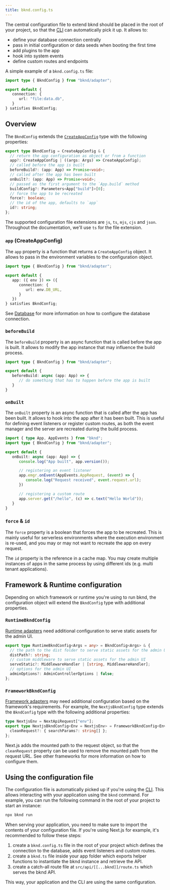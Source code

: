 ```yaml
---
title: bknd.config.ts
---
```


The central configuration file to extend bknd should be placed in the root of your project, so that the [CLI](/usage/cli#using-configuration-file-bknd-config) can automatically pick it up. It allows to:

- define your database connection centrally
- pass in initial configuration or data seeds when booting the first time
- add plugins to the app
- hook into system events
- define custom routes and endpoints

A simple example of a `bknd.config.ts` file:

```typescript title="bknd.config.ts"
import type { BkndConfig } from "bknd/adapter";

export default {
   connection: {
      url: "file:data.db",
   }
} satisfies BkndConfig;
```

## Overview

The `BkndConfig` extends the [`CreateAppConfig`](/usage/introduction#configuration-createappconfig) type with the following properties:

```typescript
export type BkndConfig = CreateAppConfig & {
  // return the app configuration as object or from a function
  app?: CreateAppConfig | ((args: Args) => CreateAppConfig);
  // called before the app is built
  beforeBuild?: (app: App) => Promise<void>;
  // called after the app has been built
  onBuilt?: (app: App) => Promise<void>;
  // passed as the first argument to the `App.build` method
  buildConfig?: Parameters<App["build"]>[0];
  // force the app to be recreated
  force?: boolean;
  // the id of the app, defaults to `app`
  id?: string;
};
```

The supported configuration file extensions are `js`, `ts`, `mjs`, `cjs` and `json`. Throughout the documentation, we'll use `ts` for the file extension.

### `app` (CreateAppConfig)

The `app` property is a function that returns a `CreateAppConfig` object. It allows to pass in the environment variables to the configuration object.

```typescript
import type { BkndConfig } from "bknd/adapter";

export default {
   app: ({ env }) => ({
      connection: {
         url: env.DB_URL,
      }
   })
} satisfies BkndConfig;
```

See [Database](/usage/database) for more information on how to configure the database connection.

### `beforeBuild`

The `beforeBuild` property is an async function that is called before the app is built. It allows to modify the app instance that may influence the build process.

```typescript
import type { BkndConfig } from "bknd/adapter";

export default {
   beforeBuild: async (app: App) => {
      // do something that has to happen before the app is built
   }
}
```

### `onBuilt`

The `onBuilt` property is an async function that is called after the app has been built. It allows to hook into the app after it has been built. This is useful for defining event listeners or register custom routes, as both the event manager and the server are recreated during the build process.

```typescript
import { type App, AppEvents } from "bknd";
import type { BkndConfig } from "bknd/adapter";

export default {
   onBuilt: async (app: App) => {
      console.log("App built", app.version());

      // registering an event listener
      app.emgr.onEvent(AppEvents.AppRequest, (event) => {
         console.log("Request received", event.request.url);
      })

      // registering a custom route
      app.server.get("/hello", (c) => c.text("Hello World"));
   }
}
```

### `force` & `id`

The `force` property is a boolean that forces the app to be recreated. This is mainly useful for serverless environments where the execution environment is re-used, and you may or may not want to recreate the app on every request.

The `id` property is the reference in a cache map. You may create multiple instances of apps in the same process by using different ids (e.g. multi tenant applications).

## Framework & Runtime configuration

Depending on which framework or runtime you're using to run bknd, the configuration object will extend the `BkndConfig` type with additional properties.

### `RuntimeBkndConfig`

[Runtime adapters](/integration/runtime) need additional configuration to serve static assets for the admin UI.

```typescript
export type RuntimeBkndConfig<Args = any> = BkndConfig<Args> & {
  // the path to the dist folder to serve static assets for the admin UI
  distPath?: string;
  // custom middleware to serve static assets for the admin UI
  serveStatic?: MiddlewareHandler | [string, MiddlewareHandler];
  // options for the admin UI
  adminOptions?: AdminControllerOptions | false;
};
```

### `FrameworkBkndConfig`

[Framework adapters](/integration/framework) may need additional configuration based on the framework's requirements. For example, the `NextjsBkndConfig` type extends the `BkndConfig` type with the following additional properties:

```typescript
type NextjsEnv = NextApiRequest["env"];
export type NextjsBkndConfig<Env = NextjsEnv> = FrameworkBkndConfig<Env> & {
  cleanRequest?: { searchParams?: string[] };
};
```

Next.js adds the mounted path to the request object, so that the `cleanRequest` property can be used to remove the mounted path from the request URL. See other frameworks for more information on how to configure them.

## Using the configuration file

The configuration file is automatically picked up if you're using the [CLI](/usage/cli). This allows interacting with your application using the `bknd` command. For example, you can run the following command in the root of your project to start an instance:

```bash
npx bknd run
```

When serving your application, you need to make sure to import the contents of your configuration file. If you're using Next.js for example, it's recommended to follow these steps:

1. create a `bknd.config.ts` file in the root of your project which defines the connection to the database, adds event listeners and custom routes.
2. create a `bknd.ts` file inside your app folder which exports helper functions to instantiate the bknd instance and retrieve the API.
3. create a catch-all route file at `src/api/[[...bknd]]/route.ts` which serves the bknd API.

This way, your application and the CLI are using the same configuration.
